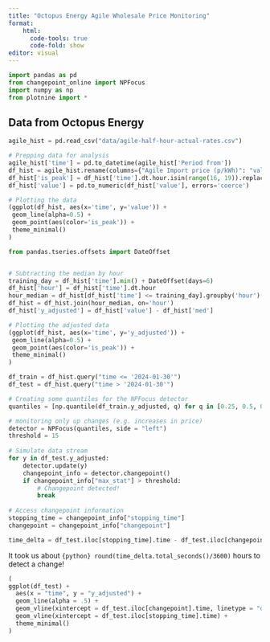 ```yaml
---
title: "Octopus Energy Agile Wholesale Price Monitoring"
format:
    html:
      code-tools: true
      code-fold: show
editor: visual
---
```


```python
import pandas as pd
from changepoint_online import NPFocus
import numpy as np
from plotnine import *
```

## Data from Octopus Energy

```python
agile_hist = pd.read_csv("data/agile-half-hour-actual-rates.csv")

# Prepping data for analysis
agile_hist['time'] = pd.to_datetime(agile_hist['Period from'])
df_hist = agile_hist.rename(columns={"Agile Import price (p/kWh)": "value"})
df_hist['is_peak'] = df_hist['time'].dt.hour.isin(range(16, 19)).replace({True: 'yes', False: 'no'}).astype('category')
df_hist['value'] = pd.to_numeric(df_hist['value'], errors='coerce')
```

```python
# Plotting the data
(ggplot(df_hist, aes(x='time', y='value')) +
 geom_line(alpha=0.5) +
 geom_point(aes(color='is_peak')) +
 theme_minimal()
)
```

```python
from pandas.tseries.offsets import DateOffset


# Subtracting the median by hour
training_day = df_hist['time'].min() + DateOffset(days=6)
df_hist['hour'] = df_hist['time'].dt.hour
hour_median = df_hist[df_hist['time'] <= training_day].groupby('hour')['value'].median().rename('med')
df_hist = df_hist.join(hour_median, on='hour')
df_hist['y_adjusted'] = df_hist['value'] - df_hist['med']
```

```python
# Plotting the adjusted data
(ggplot(df_hist, aes(x='time', y='y_adjusted')) +
 geom_line(alpha=0.5) +
 geom_point(aes(color='is_peak')) +
 theme_minimal()
)
```

```python

df_train = df_hist.query("time <= '2024-01-30'")
df_test = df_hist.query("time > '2024-01-30'")

# Creating some quantiles for the NPFocus detector
quantiles = [np.quantile(df_train.y_adjusted, q) for q in [0.25, 0.5, 0.75]]

# monitoring only up changes (e.g. increases in price)
detector = NPFocus(quantiles, side = "left")
threshold = 15
 
# Simulate data stream
for y in df_test.y_adjusted:
    detector.update(y)
    changepoint_info = detector.changepoint()
    if changepoint_info["max_stat"] > threshold:
        # Changepoint detected!
        break
 
# Access changepoint information
stopping_time = changepoint_info["stopping_time"]
changepoint = changepoint_info["changepoint"]

time_delta = df_test.iloc[stopping_time].time - df_test.iloc[changepoint].time

```

It took us about `{python} round(time_delta.total_seconds()/3600)` hours to detect a change!

```python
(
ggplot(df_test) +
  aes(x = "time", y = "y_adjusted") +
  geom_line(alpha = .5) +
  geom_vline(xintercept = df_test.iloc[changepoint].time, linetype = "dotted") +
  geom_vline(xintercept = df_test.iloc[stopping_time].time) +
  theme_minimal()
)
```